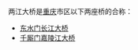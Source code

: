 {{otheruses|鱼嘴两江大桥}}
两江大桥是[[重庆|重庆]]市区以下两座桥的合称：
* [[东水门长江大桥|东水门长江大桥]]
* [[千厮门嘉陵江大桥|千厮门嘉陵江大桥]]
{{disambiguation}}